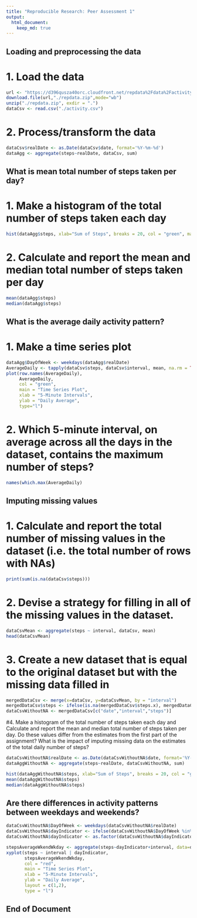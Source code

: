 ```yaml
---
title: "Reproducible Research: Peer Assessment 1"
output: 
  html_document:
    keep_md: true
---
```



## Loading and preprocessing the data
# 1. Load the data
```r
url <- "https://d396qusza40orc.cloudfront.net/repdata%2Fdata%2Factivity.zip"
download.file(url,"./repdata.zip",mode="wb")
unzip("./repdata.zip", exdir = ".")
dataCsv <- read.csv("./activity.csv")
```
# 2. Process/transform the data
```r
dataCsv$realDate <- as.Date(dataCsv$date, format='%Y-%m-%d')
dataAgg <- aggregate(steps~realDate, dataCsv, sum)
```


## What is mean total number of steps taken per day?
# 1. Make a histogram of the total number of steps taken each day
```r
hist(dataAgg$steps, xlab="Sum of Steps", breaks = 20, col = "green", main = "Sum of Steps per Day")
```
# 2. Calculate and report the mean and median total number of steps taken per day
```r
mean(dataAgg$steps)
median(dataAgg$steps)
```

## What is the average daily activity pattern?
# 1. Make a time series plot
```r
dataAgg$DayOfWeek <- weekdays(dataAgg$realDate)
AverageDaily <- tapply(dataCsv$steps, dataCsv$interval, mean, na.rm = TRUE)
plot(row.names(AverageDaily),
     AverageDaily,
     col = "green",
     main = "Time Series Plot",
     xlab = "5-Minute Intervals",
     ylab = "Daily Average",
     type="l")
```
# 2. Which 5-minute interval, on average across all the days in the dataset, contains the maximum number of steps?
```r
names(which.max(AverageDaily)
```

## Imputing missing values

# 1. Calculate and report the total number of missing values in the dataset (i.e. the total number of rows with NAs)
```r
print(sum(is.na(dataCsv$steps)))
```

# 2. Devise a strategy for filling in all of the missing values in the dataset. 
```r
dataCsvMean <- aggregate(steps ~ interval, dataCsv, mean)
head(dataCsvMean)
```

# 3. Create a new dataset that is equal to the original dataset but with the missing data filled in
```r
mergedDataCsv <- merge(x=dataCsv, y=dataCsvMean, by = "interval")
mergedDataCsv$steps <- ifelse(is.na(mergedDataCsv$steps.x), mergedDataCsv$steps.y, mergedDataCsv$steps.x) 
dataCsvWithoutNA <- mergedDataCsv[c("date","interval","steps")]
```

#4. Make a histogram of the total number of steps taken each day and Calculate and report the mean and median total number of steps taken per day. Do these values differ from the estimates from the first part of the assignment? What is the impact of imputing missing data on the estimates of the total daily number of steps?
```r
dataCsvWithoutNA$realDate <- as.Date(dataCsvWithoutNA$date, format='%Y-%m-%d')
dataAggWithoutNA <- aggregate(steps~realDate, dataCsvWithoutNA, sum)

hist(dataAggWithoutNA$steps, xlab="Sum of Steps", breaks = 20, col = "green", main = "Sum of Steps per Day (no NA values)")
mean(dataAggWithoutNA$steps)
median(dataAggWithoutNA$steps)

```

## Are there differences in activity patterns between weekdays and weekends?
```r
dataCsvWithoutNA$DayOfWeek <- weekdays(dataCsvWithoutNA$realDate)
dataCsvWithoutNA$dayIndicator <- ifelse(dataCsvWithoutNA$DayOfWeek %in% c("Saturday", "Sunday"), "Weekend", "Weekday")
dataCsvWithoutNA$dayIndicator <- as.factor(dataCsvWithoutNA$dayIndicator)

stepsAverageWkendWkday <- aggregate(steps~dayIndicator+interval, data=dataCsvWithoutNA, FUN=mean)
xyplot(steps ~ interval | dayIndicator, 
       stepsAverageWkendWkday,
       col = "red",
       main = "Time Series Plot",
       xlab = "5-Minute Intervals",
       ylab = "Daily Average",
       layout = c(1,2),
       type = "l")
```

## End of Document

